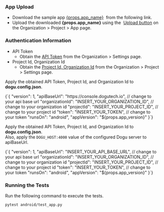 
### App Upload

<ul>
  <li>
    Download the sample app <a href={props.app_url}>{props.app_name}</a>
    &nbsp;from the following link.
  </li>
  <li>
    Upload the downloaded <b>{props.app_name}</b> using the&nbsp;
    <a href="/management/project/app">Upload button</a> on the Organization > Project
    > App page.
  </li>
</ul>

### Authentication Information

- API Token
  - Obtain the [API Token](/management/organization/settings#api-token) from the Organization > Settings page.
- Project Id, Organization Id
  - Obtain the [Project Id, Organization Id](/management/project/settings#project-id) from the Organization > Project > Settings page.

<Tabs groupId="service" defaultValue="cloud" queryString>
<TabItem value="cloud" label="Cloud" default>

Apply the obtained API Token, Project Id, and Organization Id to **dogu.config.json**.

<CodeBlock language="json">
  {`{
  "version": 1,
  "apiBaseUrl": "https://console.dogutech.io", // change to your api base url
  "organizationId": "INSERT_YOUR_ORGANIZATION_ID", // change to your organization id
  "projectId": "INSERT_YOUR_PROJECT_ID", // change to your project id
  "token": "INSERT_YOUR_TOKEN", // change to your token
  "runsOn": "android",
  "appVersion": "${props.app_version}"
}`}
</CodeBlock>

</TabItem>
    
<TabItem value="self-hosted" label="Self-Hosted">

Apply the obtained API Token, Project Id, and Organization Id to **dogu.config.json**.  
Also, apply the `DOGU_HOST:4000` value of the configured Dogu server to apiBaseUrl.

<CodeBlock language="json">
  {`{
  "version": 1,
  "apiBaseUrl": "INSERT_YOUR_API_BASE_URL", // change to your api base url
  "organizationId": "INSERT_YOUR_ORGANIZATION_ID", // change to your organization id
  "projectId": "INSERT_YOUR_PROJECT_ID", // change to your project id
  "token": "INSERT_YOUR_TOKEN", // change to your token
  "runsOn": "android",
  "appVersion": "${props.app_version}"
}`}
</CodeBlock>

</TabItem>
</Tabs>

### Running the Tests

Run the following command to execute the tests.

```
pytest android/test_app.py
```
